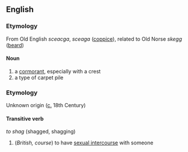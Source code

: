 ==English==

===Etymology===
From Old English ''sceacga'', ''sceaga'' ([[coppice]]), related to Old Norse ''skegg'' ([[beard]])

====Noun====
#a [[cormorant]], especially with a crest
#a type of carpet pile

===Etymology===
Unknown origin ([[circa|c.]] 18th Century)

====Transitive verb====
''to shag'' (shagged, shagging)
#(''British, course'') to have [[sexual intercourse]] with someone